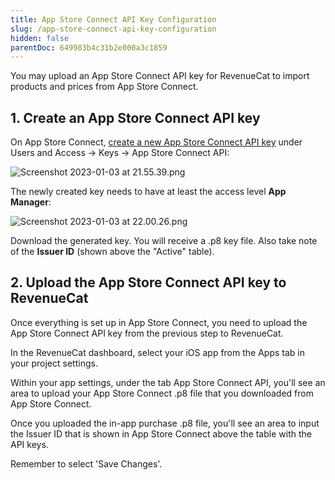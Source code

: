 ```yaml
---
title: App Store Connect API Key Configuration
slug: /app-store-connect-api-key-configuration
hidden: false
parentDoc: 649983b4c31b2e000a3c1859
---
```

You may upload an App Store Connect API key for RevenueCat to import products and prices from App Store Connect. 

## 1. Create an App Store Connect API key

On App Store Connect, [create a new App Store Connect API key](https://developer.apple.com/documentation/appstoreconnectapi/creating_api_keys_for_app_store_connect_api) under Users and Access → Keys → App Store Connect API:

![](/images/de40cd6-Screenshot_2023-01-03_at_21.55.39_a2e6d03de0f8149efd78660a4e47cc97.png "Screenshot 2023-01-03 at 21.55.39.png")



The newly created key needs to have at least the access level **App Manager**:

![](/images/2153907-generate_api_key_14292ba4f98a1605112ec92c3e634795.png "Screenshot 2023-01-03 at 22.00.26.png")



Download the generated key. You will receive a .p8 key file. Also take note of the **Issuer ID** (shown above the "Active" table).

## 2. Upload the App Store Connect API key to RevenueCat

Once everything is set up in App Store Connect, you need to upload the App Store Connect API key from the previous step to RevenueCat. 

In the RevenueCat dashboard, select your iOS app from the Apps tab in your project settings.

Within your app settings, under the tab App Store Connect API, you'll see an area to upload your App Store Connect .p8 file that you downloaded from App Store Connect. 

Once you uploaded the in-app purchase .p8 file, you'll see an area to input the Issuer ID that is shown in App Store Connect above the table with the API keys.

Remember to select 'Save Changes'.
